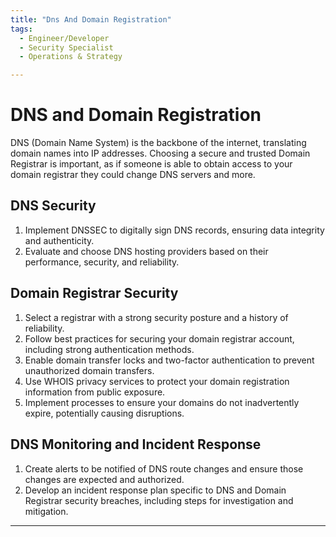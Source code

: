 ```yaml
---
title: "Dns And Domain Registration"
tags:
  - Engineer/Developer
  - Security Specialist
  - Operations & Strategy

---
```



<TagProvider>
<TagFilter />

# DNS and Domain Registration

<TagList tags={frontmatter.tags} />
<AttributionList contributors={frontmatter.contributors} />

DNS (Domain Name System) is the backbone of the internet, translating domain names into IP addresses.
Choosing a secure and trusted Domain Registrar is important, as if someone is able to obtain access to your domain registrar they could change DNS servers and more.

## DNS Security

1. Implement DNSSEC to digitally sign DNS records, ensuring data integrity and authenticity.
2. Evaluate and choose DNS hosting providers based on their performance, security, and reliability.

## Domain Registrar Security

1. Select a registrar with a strong security posture and a history of reliability.
2. Follow best practices for securing your domain registrar account, including strong authentication methods.
3. Enable domain transfer locks and two-factor authentication to prevent unauthorized domain transfers.
4. Use WHOIS privacy services to protect your domain registration information from public exposure.
5. Implement processes to ensure your domains do not inadvertently expire, potentially causing disruptions.

## DNS Monitoring and Incident Response

1. Create alerts to be notified of DNS route changes and ensure those changes are expected and authorized.
2. Develop an incident response plan specific to DNS and Domain Registrar security breaches, including steps for investigation and mitigation.

---

</TagProvider>
<ContributeFooter />